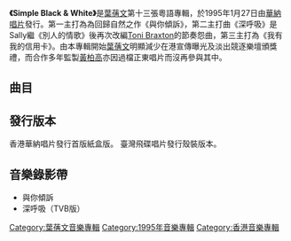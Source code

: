 {{Infobox Album 
| Name		= Simple Black & White
| Type		= [[專輯|專輯]]
| Artist	= [[葉蒨文|葉蒨文]] 
| Cover		= 葉蒨文_SimpleBlack_White1995.jpg 
| Released  	= 1995年1月27日
| Recorded  	= 1994年10月
| Length        = 42:54
| Genre		= [[粵語流行音樂|粵語流行音樂]] 
| Label		= [[華納唱片|華納唱片]]
| Producer	= [[陳明道|陳明道]]、[[葉蒨文|葉蒨文]]
| Last album	= [[女人的弱點|女人的弱點]]<br>(1994年3月16日)
| This album	= '''Simple Black & White'''<br>(1995年1月27日)
| Next album	= [[真心|真心]]<br>(1995年11月)
}}

'''《Simple Black & White》'''是[[葉蒨文|葉蒨文]]第十三張粵語專輯，於1995年1月27日由[[華納唱片_(香港)|華納唱片]]發行。第一主打為為回歸自然之作《與你傾訴》，第二主打曲《深呼吸》是Sally繼《別人的情歌》後再次改編[[Toni_Braxton|Toni Braxton]]的節奏怨曲，第三主打為《我有我的信用卡》。由本專輯開始[[葉蒨文|葉蒨文]]明顯減少在港宣傳曝光及淡出競逐樂壇頒獎禮，而合作多年監製[[黃柏高|黃柏高]]亦因過檔正東唱片而沒再參與其中。

==曲目==
{{Tracklist
| collapsed = 
| headline = 
| font_size = 
| total_length = 42:54

| all_writing = 
| all_music = 
| all_lyrics = 
| all_arranger = 
| all_producer = [[陳明道|陳明道]]、[[葉蒨文|葉蒨文]]
| all_except = 

| extra_column =

| title1 = 深呼吸
| note1 = 
| longnote1 = '''第二主打'''<br>改編自[[唐妮·布蕾斯頓|Toni Braxton]]的歌曲《Breathe Again》
| music1 = L.A. Reid<br>[[娃娃臉_(藝人)|Babyface]]<br>Daryl Simmons
| lyrics1 = [[林夕|林夕]]
| arranger1 = [[Terry_Chan|Terry Chan]]
| producer1 = 
| extra1 = 
| length1 = 

| title2 = 當一切別離我
| note2 = 
| longnote2 = 
| music2 = [[趙增熹|趙增熹]]
| lyrics2 = [[陳少琪|陳少琪]]
| arranger2 = 趙增熹<br>[[Ronald_Fu|Ronald Fu]]
| producer2 = 
| extra2 = 
| length2 = 

| title3 = 我有我的信用卡
| note3 = 
| longnote3 = '''第三主打'''<br>
| music3 = [[周禮茂|周禮茂]]
| lyrics3 = 周禮茂
| arranger3 = [[雷頌德|雷頌德]]
| producer3 = 
| extra3 = 
| length3 = 

| title4 = 與你傾訴
| note4 = 
| longnote4 = '''第一主打'''<br>
| music4 = [[木子健|木子健]]
| lyrics4 = [[龐卓汶|龐卓汶]]
| arranger4 = [[Joey_Tang|Joey Tang]]<br>[[Adrian_Chan|Adrian Chan]]
| producer4 = 
| extra4 = 
| length4 = 

| title5 = 父母天地
| note5 = 
| longnote5 = 
| music5 = [[Dick_Lee|Dick Lee]]
| lyrics5 = [[潘源良|潘源良]]
| arranger5 = Tim Heintz
| producer5 = 
| extra5 = 
| length5 = 

| title6 = 自信
| note6 = 
| longnote6 = 跟收錄在《[[True|True]]》裡的《自信》是同歌名但不同曲詞
| music6 = [[C.Y._Kong|C.Y. Kong]]
| lyrics6 = [[張廣安|張廣安]]
| arranger6 = C.Y. Kong
| producer6 = 
| extra6 = 
| length6 = 

| title7 = 明白
| note7 = 
| longnote7 = 
| music7 = Dick Lee
| lyrics7 = [[李樂兒|李樂兒]]
| arranger7 = Terry Chan
| producer7 = 
| extra7 = 
| length7 = 

| title8 = 你不會內疚
| note8 = 
| longnote8 = 
| music8 = [[古倩敏|古倩敏]]
| lyrics8 = 古倩敏
| arranger8 = Joey Tang<br>Adrian Chan
| producer8 = 
| extra8 = 
| length8 = 

| title9 = 願愛得肯定
| note9 = 
| longnote9 = 
| music9 = [[John_Laudon|John Laudon]]
| lyrics9 = 陳少琪
| arranger9 = John Laudon
| producer9 = 
| extra9 = 
| length9 = 

| title10 = 若有緣份
| note10 = 
| longnote10 = 
| music10 = 古倩敏
| lyrics10 = 古倩敏
| arranger10 = 雷頌德
| producer10 = 
| extra10 = 
| length10 = 
}}

==發行版本==
香港華納唱片發行首版紙盒版。
臺灣飛碟唱片發行殼裝版本。

==音樂錄影帶==
*與你傾訴
*深呼吸（TVB版）


{{葉蒨文}}

[[Category:葉蒨文音樂專輯|Category:葉蒨文音樂專輯]]
[[Category:1995年音樂專輯|Category:1995年音樂專輯]]
[[Category:香港音樂專輯|Category:香港音樂專輯]]